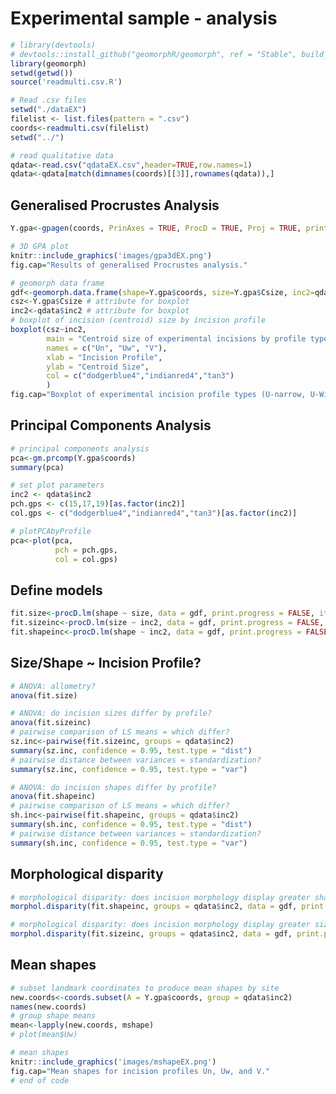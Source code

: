 # Experimental sample - analysis

```r
# library(devtools)
# devtools::install_github("geomorphR/geomorph", ref = "Stable", build_vignettes = TRUE)
library(geomorph)
setwd(getwd())
source('readmulti.csv.R')

# Read .csv files
setwd("./dataEX")
filelist <- list.files(pattern = ".csv")
coords<-readmulti.csv(filelist)
setwd("../")

# read qualitative data
qdata<-read.csv("qdataEX.csv",header=TRUE,row.names=1)
qdata<-qdata[match(dimnames(coords)[[3]],rownames(qdata)),]
```

## Generalised Procrustes Analysis

```r
Y.gpa<-gpagen(coords, PrinAxes = TRUE, ProcD = TRUE, Proj = TRUE, print.progress = FALSE)

# 3D GPA plot
knitr::include_graphics('images/gpa3dEX.png')
fig.cap="Results of generalised Procrustes analysis."

# geomorph data frame
gdf<-geomorph.data.frame(shape=Y.gpa$coords, size=Y.gpa$Csize, inc2=qdata$inc2)
csz<-Y.gpa$Csize # attribute for boxplot
inc2<-qdata$inc2 # attribute for boxplot
# boxplot of incision (centroid) size by incision profile
boxplot(csz~inc2, 
        main = "Centroid size of experimental incisions by profile type",
        names = c("Un", "Uw", "V"),
        xlab = "Incision Profile",
        ylab = "Centroid Size",
        col = c("dodgerblue4","indianred4","tan3")
        )
fig.cap="Boxplot of experimental incision profile types (U-narrow, U-Wide, and V)."
```

## Principal Components Analysis

```r
# principal components analysis
pca<-gm.prcomp(Y.gpa$coords)
summary(pca)

# set plot parameters
inc2 <- qdata$inc2
pch.gps <- c(15,17,19)[as.factor(inc2)]
col.gps <- c("dodgerblue4","indianred4","tan3")[as.factor(inc2)]

# plotPCAbyProfile
pca<-plot(pca,
          pch = pch.gps,
          col = col.gps)
```

## Define models

```r
fit.size<-procD.lm(shape ~ size, data = gdf, print.progress = FALSE, iter = 9999)
fit.sizeinc<-procD.lm(size ~ inc2, data = gdf, print.progress = FALSE, iter = 9999)
fit.shapeinc<-procD.lm(shape ~ inc2, data = gdf, print.progress = FALSE, iter = 9999)
```

## Size/Shape ~ Incision Profile?

```r
# ANOVA: allometry?
anova(fit.size)

# ANOVA: do incision sizes differ by profile?
anova(fit.sizeinc)
# pairwise comparison of LS means = which differ?
sz.inc<-pairwise(fit.sizeinc, groups = qdata$inc2)
summary(sz.inc, confidence = 0.95, test.type = "dist")
# pairwise distance between variances = standardization?
summary(sz.inc, confidence = 0.95, test.type = "var")

# ANOVA: do incision shapes differ by profile?
anova(fit.shapeinc)
# pairwise comparison of LS means = which differ?
sh.inc<-pairwise(fit.shapeinc, groups = qdata$inc2)
summary(sh.inc, confidence = 0.95, test.type = "dist")
# pairwise distance between variances = standardization?
summary(sh.inc, confidence = 0.95, test.type = "var")
```

## Morphological disparity

```r
# morphological disparity: does incision morphology display greater shape variation among individuals relative to incision profile shape?
morphol.disparity(fit.shapeinc, groups = qdata$inc2, data = gdf, print.progress = FALSE, iter = 9999)

# morphological disparity: does incision morphology display greater size variation among individuals relative to incision profile size?
morphol.disparity(fit.sizeinc, groups = qdata$inc2, data = gdf, print.progress = FALSE, iter = 9999)
```

## Mean shapes

```r
# subset landmark coordinates to produce mean shapes by site
new.coords<-coords.subset(A = Y.gpa$coords, group = qdata$inc2)
names(new.coords)
# group shape means
mean<-lapply(new.coords, mshape)
# plot(mean$Uw)

# mean shapes
knitr::include_graphics('images/mshapeEX.png')
fig.cap="Mean shapes for incision profiles Un, Uw, and V."
# end of code
```
